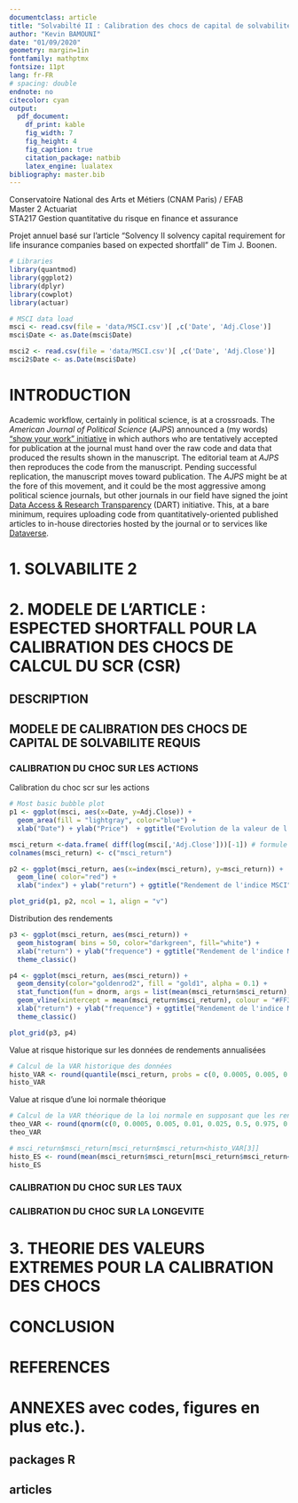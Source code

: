 ```yaml
---
documentclass: article
title: "Solvabilté II : Calibration des chocs de capital de solvabilité requis avec expected shortfall."
author: "Kevin BAMOUNI"
date: "01/09/2020"
geometry: margin=1in
fontfamily: mathptmx
fontsize: 11pt
lang: fr-FR
# spacing: double
endnote: no
citecolor: cyan
output:
  pdf_document:
    df_print: kable
    fig_width: 7
    fig_height: 4
    fig_caption: true
    citation_package: natbib
    latex_engine: lualatex
bibliography: master.bib
---
```



Conservatoire National des Arts et Métiers (CNAM Paris) / EFAB  
Master 2 Actuariat  
STA217 Gestion quantitative du risque en finance et assurance  
  
Projet annuel basé sur l'article "Solvency II solvency capital requirement for life insurance companies based on expected shortfall" de Tim J. Boonen.


```r
# Libraries
library(quantmod)
library(ggplot2)
library(dplyr)
library(cowplot)
library(actuar)
```


```r
# MSCI data load
msci <- read.csv(file = 'data/MSCI.csv')[ ,c('Date', 'Adj.Close')]
msci$Date <- as.Date(msci$Date)

msci2 <- read.csv(file = 'data/MSCI.csv')[ ,c('Date', 'Adj.Close')]
msci2$Date <- as.Date(msci$Date)
```


# INTRODUCTION

Academic workflow, certainly in political science, is at a crossroads. The *American Journal of Political Science* (*AJPS*) announced a (my words) ["show your work" initiative](http://ajps.org/2015/03/26/the-ajps-replication-policy-innovations-and-revisions/) in which authors who are tentatively accepted for publication at the journal must hand over the raw code and data that produced the results shown in the manuscript. The editorial team at *AJPS* then reproduces the code from the manuscript. Pending successful replication, the manuscript moves toward publication. The *AJPS* might be at the fore of this movement, and it could be the most aggressive among political science journals, but other journals in our field have signed the joint [Data Access & Research Transparency](http://www.dartstatement.org/) (DART) initiative. This, at a bare minimum, requires uploading code from quantitatively-oriented published articles to in-house directories hosted by the journal or to services like [Dataverse](http://dataverse.org/). 

# 1. SOLVABILITE 2


# 2. MODELE DE L'ARTICLE : ESPECTED SHORTFALL POUR LA CALIBRATION DES CHOCS DE CALCUL DU SCR (CSR)


## DESCRIPTION


## MODELE DE CALIBRATION DES CHOCS DE CAPITAL DE SOLVABILITE REQUIS

### CALIBRATION DU CHOC SUR LES ACTIONS

Calibration du choc scr sur les actions

```r
# Most basic bubble plot
p1 <- ggplot(msci, aes(x=Date, y=Adj.Close)) +
  geom_area(fill = "lightgray", color="blue") + 
  xlab("Date") + ylab("Price")  + ggtitle("Evolution de la valeur de l'indice MSCI") + theme_classic()

msci_return <-data.frame( diff(log(msci[,'Adj.Close']))[-1]) # formule de calcul : log[Pt] - log[P(t-1)]
colnames(msci_return) <- c("msci_return")

p2 <- ggplot(msci_return, aes(x=index(msci_return), y=msci_return)) +
  geom_line( color="red") + 
  xlab("index") + ylab("return") + ggtitle("Rendement de l'indice MSCI") + theme_classic()

plot_grid(p1, p2, ncol = 1, align = "v")

```

Distribution des rendements

```r
p3 <- ggplot(msci_return, aes(msci_return)) +
  geom_histogram( bins = 50, color="darkgreen", fill="white") +
  xlab("return") + ylab("frequence") + ggtitle("Rendement de l'indice MSCI") +
  theme_classic()

p4 <- ggplot(msci_return, aes(msci_return)) +
  geom_density(color="goldenrod2", fill = "gold1", alpha = 0.1) +
  stat_function(fun = dnorm, args = list(mean(msci_return$msci_return), sd(msci_return$msci_return)), color = "red") +
  geom_vline(xintercept = mean(msci_return$msci_return), colour = "#FF3721", linetype = "dashed") +
  xlab("return") + ylab("frequence") + ggtitle("Rendement de l'indice MSCI") +
  theme_classic()

plot_grid(p3, p4)

```

Value at risque historique sur les données de rendements annualisées 

```r
# Calcul de la VAR historique des données
histo_VAR <- round(quantile(msci_return, probs = c(0, 0.0005, 0.005, 0.01, 0.025, 0.5, 0.975, 0.99, 0.995, 0.9995, 1), na.rm = TRUE, names = TRUE, type = 1), 4)
histo_VAR
```

Value at risque d'une loi normale théorique

```r
# Calcul de la VAR théorique de la loi normale en supposant que les rendements suivent une loi normale
theo_VAR <- round(qnorm(c(0, 0.0005, 0.005, 0.01, 0.025, 0.5, 0.975, 0.99, 0.995, 0.9995, 1),mean=mean(msci_return$msci_return),sd=sd(msci_return$msci_return)), 4)
theo_VAR
```


```r
# msci_return$msci_return[msci_return$msci_return<histo_VAR[3]]
histo_ES <- round(mean(msci_return$msci_return[msci_return$msci_return<=histo_VAR[3]]), 4)
histo_ES
```


### CALIBRATION DU CHOC SUR LES TAUX


### CALIBRATION DU CHOC SUR LA LONGEVITE


# 3. THEORIE DES VALEURS EXTREMES POUR LA CALIBRATION DES CHOCS


# CONCLUSION


# REFERENCES 


# ANNEXES  avec codes, figures en plus etc.).

## packages R
## articles
